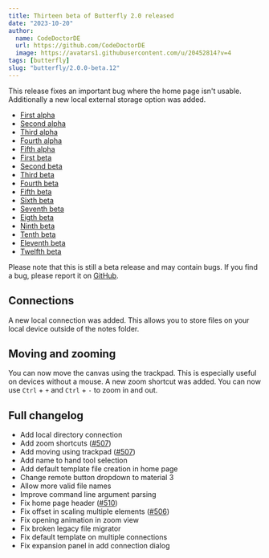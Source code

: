 ```yaml
---
title: Thirteen beta of Butterfly 2.0 released
date: "2023-10-20"
author:
  name: CodeDoctorDE
  url: https://github.com/CodeDoctorDE
  image: https://avatars1.githubusercontent.com/u/20452814?v=4
tags: [butterfly]
slug: "butterfly/2.0.0-beta.12"
---
```


This release fixes an important bug where the home page isn't usable.
Additionally a new local external storage option was added.

- [First alpha](/butterfly/2.0.0-alpha.0)
- [Second alpha](/butterfly/2.0.0-alpha.1)
- [Third alpha](/butterfly/2.0.0-alpha.2)
- [Fourth alpha](/butterfly/2.0.0-alpha.3)
- [Fifth alpha](/butterfly/2.0.0-alpha.4)
- [First beta](/butterfly/2.0.0-beta.0)
- [Second beta](/butterfly/2.0.0-beta.1)
- [Third beta](/butterfly/2.0.0-beta.2)
- [Fourth beta](/butterfly/2.0.0-beta.3)
- [Fifth beta](/butterfly/2.0.0-beta.4)
- [Sixth beta](/butterfly/2.0.0-beta.5)
- [Seventh beta](/butterfly/2.0.0-beta.6)
- [Eigth beta](/butterfly/2.0.0-beta.7)
- [Ninth beta](/butterfly/2.0.0-beta.8)
- [Tenth beta](/butterfly/2.0.0-beta.9)
- [Eleventh beta](/butterfly/2.0.0-beta.10)
- [Twelfth beta](/butterfly/2.0.0-beta.11)

Please note that this is still a beta release and may contain bugs. If you find a bug, please report it on [GitHub](https://linwood.dev/butterfly/report).

## Connections

A new local connection was added. This allows you to store files on your local device outside of the notes folder.

## Moving and zooming

You can now move the canvas using the trackpad. This is especially useful on devices without a mouse.
A new zoom shortcut was added. You can now use `Ctrl` + `+` and `Ctrl` + `-` to zoom in and out.

## Full changelog

* Add local directory connection
* Add zoom shortcuts ([#507](https://github.com/LinwoodDev/Butterfly/issues/507))
* Add moving using trackpad ([#507](https://github.com/LinwoodDev/Butterfly/issues/507))
* Add name to hand tool selection
* Add default template file creation in home page
* Change remote button dropdown to material 3
* Allow more valid file names
* Improve command line argument parsing
* Fix home page header ([#510](https://github.com/LinwoodDev/Butterfly/issues/510))
* Fix offset in scaling multiple elements ([#506](https://github.com/LinwoodDev/Butterfly/issues/506))
* Fix opening animation in zoom view
* Fix broken legacy file migrator
* Fix default template on multiple connections
* Fix expansion panel in add connection dialog
